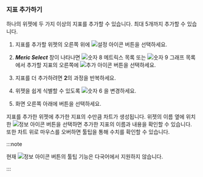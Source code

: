 ### 지표 추가하기

하나의 위젯에 두 가지 이상의 지표를 추가할 수 있습니다. 최대 5개까지 추가할 수 있습니다.

1. 지표를 추가할 위젯의 오른쪽 위에 ![설정 아이콘](/img/ico-setting.svg) 버튼을 선택하세요.

1. ***Meric Select*** 창이 나타나면 ![숫자 8](/img/number-08.png) 메트릭스 목록 또는 ![숫자 9](/img/ic-number-09.svg) 그래프 목록에서 추가할 지표의 오른쪽에 ![추가 아이콘](/img/ico-add.svg) 버튼을 선택하세요.

1. 지표를 더 추가하려면 **2**의 과정을 반복하세요.

1. 위젯을 쉽게 식별할 수 있도록 ![숫자 6](/img/number-06.png) <Cmdname sid="title" className="uitext" />을 변경하세요.

1. 화면 오른쪽 아래에 <Cmdname sid="save" className="uitext" /> 버튼을 선택하세요.

지표를 추가한 위젯에 추가한 지표의 수만큼 차트가 생성됩니다. 위젯의 이름 옆에 위치한 ![정보 아이콘](/img/ic-info-circle.svg) 버튼을 선택하면 추가한 지표의 이름과 내용을 확인할 수 있습니다. 또한 차트 위로 마우스를 오버하면 툴팁을 통해 수치를 확인할 수 있습니다.

:::note

현재 ![정보 아이콘](/img/ic-info-circle.svg) 버튼의 툴팁 기능은 다국어에서 지원하지 않습니다.

:::